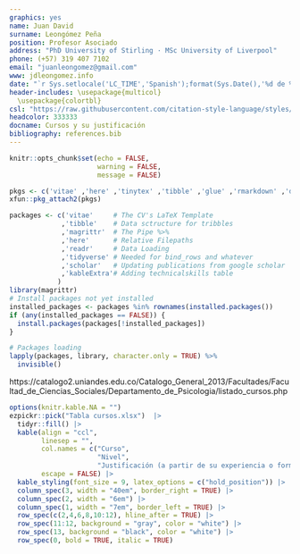 ```yaml
---
graphics: yes
name: Juan David
surname: Leongómez Peña
position: Profesor Asociado
address: "PhD University of Stirling · MSc University of Liverpool"
phone: (+57) 319 407 7102
email: "juanleongomez@gmail.com"
www: jdleongomez.info
date: "`r Sys.setlocale('LC_TIME','Spanish');format(Sys.Date(),'%d de %B de %Y')`"
header-includes: \usepackage{multicol}
  \usepackage{colortbl}
csl: "https://raw.githubusercontent.com/citation-style-language/styles/master/apa-cv.csl"
headcolor: 333333
docname: Cursos y su justificación
bibliography: references.bib
---
```


```r
knitr::opts_chunk$set(echo = FALSE,
                      warning = FALSE,
                      message = FALSE)

pkgs <- c('vitae' ,'here' ,'tinytex' ,'tibble' ,'glue' ,'rmarkdown' ,'dplyr', 'readr' ,'yaml')
xfun::pkg_attach2(pkgs)

packages <- c('vitae'     # The CV's LaTeX Template
             ,'tibble'    # Data sctructure for tribbles
             ,'magrittr'  # The Pipe %>%
             ,'here'      # Relative Filepaths
             ,'readr'     # Data Loading
             ,'tidyverse' # Needed for bind_rows and whatever
             ,'scholar'   # Updating publications from google scholar
             ,'kableExtra'# Adding technicalskills table
            )
library(magrittr)
# Install packages not yet installed
installed_packages <- packages %in% rownames(installed.packages())
if (any(installed_packages == FALSE)) {
  install.packages(packages[!installed_packages])
}

# Packages loading
lapply(packages, library, character.only = TRUE) %>%
  invisible()
```

\vspace{4mm}
\begin{tcolorbox}[enhanced,
        on line, 
        boxsep=4pt, left=0pt,right=0pt,top=0pt,bottom=0pt,
        colframe=white,colback=black]
  
\color{white}
\begin{LARGE}\begin{center}
Documento 2. \textbf{ Cursos y su justificación}
\end{center}\end{LARGE}
\end{tcolorbox}

https://catalogo2.uniandes.edu.co/Catalogo_General_2013/Facultades/Facultad_de_Ciencias_Sociales/Departamento_de_Psicologia/listado_cursos.php

```r
options(knitr.kable.NA = "")
ezpickr::pick("Tabla cursos.xlsx")  |>
  tidyr::fill() |> 
  kable(align = "ccl",
        linesep = "",
        col.names = c("Curso", 
                      "Nivel",
                      "Justificación (a partir de su experiencia o formación académica)"),
        escape = FALSE) |> 
  kable_styling(font_size = 9, latex_options = c("hold_position")) |>
  column_spec(3, width = "40em", border_right = TRUE) |> 
  column_spec(2, width = "6em") |>
  column_spec(1, width = "7em", border_left = TRUE) |> 
  row_spec(c(2,4,6,8,10:12), hline_after = TRUE) |> 
  row_spec(11:12, background = "gray", color = "white") |>
  row_spec(13, background = "black", color = "white") |>
  row_spec(0, bold = TRUE, italic = TRUE)
```
